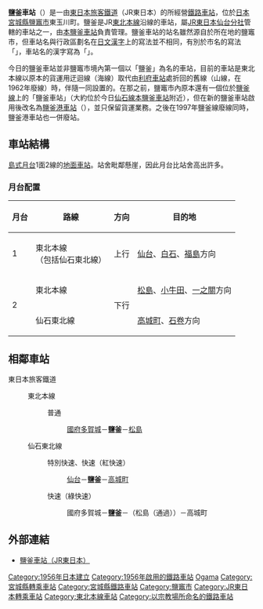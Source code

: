 {{NoteTA|1 = zh:鹽釜車站; zh-cn:盐釜站; zh-tw:鹽釜車站; zh-hk:鹽釜站; }}
{{日本車站資訊
|公司色 = green
|文字色 =
|站名 = 鹽釜站
|圖片 = 211030 Shiogama Station Shiogama Miyagi pref Japan01bs5.jpg
|pxl = 300
|圖片說明 = 站舍（2021年10月30日攝）
|日文原名 = 塩釜
|平假名 = しおがま
|羅馬拼音 = Shiogama
|電報略號 = シホ
|所屬公司 = [[File:JR_logo_(east).svg|23px]][[東日本旅客鐵道|東日本旅客鐵道]]（JR東日本）
|所在地 = [[宮城縣|宮城縣]][[鹽竈市|鹽竈市]]東玉川町5-1
|啟用年月日 = 1956年（[[昭和|昭和]]31年）7月9日
|車站構造 = [[地面車站|地面車站]]
|月台配置 = 1面2線
|乘客人數 = 2,927
|上下車人次 =
|統計年度 = 2015年
|停站路線數 = 2
|所屬路線1 = {{Color|mediumseagreen|■}}[[東北本線|東北本線]]
|前一站1 = [[國府多賀城站|國府多賀城]]
|前一站距離1 = 1.7
|後一站距離1 = 10.0
|後一站1 = [[松島車站_(日本)|松島]]
|距離1 = 365.2
|起點站1 = [[東京站|東京]]
|所屬路線2 = {{Color|mediumseagreen|■}}{{Color|deepskyblue|■}}[[仙石東北線|仙石東北線]]
|前一站2 = *國府多賀城
|前一站距離2 = 1.7
|後一站距離2 = 10.3
|後一站2 = [[高城町站|高城町]]**
|距離2 = 13.4
|起點站2 = [[仙台站|仙台]]
|轉車 =
|備註 = 直營站<br />設有[[綠窗口|綠窗口]]<br />* 全部列車直通至仙台站。<br />** 東北本線的正式分岐站為[[松島車站_(日本)|松島站]]。
}}
'''鹽釜車站'''（{{jpn|j=塩釜駅|hg=しおがまえき|rm=Shiogama eki|f=y}}）是一由[[東日本旅客鐵道|東日本旅客鐵道]]（JR東日本）的所經營[[鐵路車站|鐵路車站]]，位於[[日本|日本]][[宮城縣|宮城縣]][[鹽竈市|鹽竈市]]東玉川町。鹽釜是JR[[東北本線|東北本線]]沿線的車站，屬[[東日本旅客鐵道仙台分社|JR東日本仙台分社]]管轄的車站之一，由[[本鹽釜車站|本鹽釜車站]]負責管理。鹽釜車站的站名雖然源自於所在地的鹽竈市，但車站名與行政區劃名在[[日文漢字|日文漢字]]上的寫法並不相同，有別於市名的寫法「{{lang|ja|塩竈}}」，車站名的漢字寫為「{{lang|ja|塩釜}}」。

今日的鹽釜車站並非鹽竈市境內第一個以「鹽釜」為名的車站，目前的車站是東北本線以原本的貨運用迂迴線（海線）取代由[[利府車站|利府車站]]處折回的舊線（山線，在1962年廢線）時，伴隨一同設置的。在那之前，鹽竈市內原本還有一個位於[[鹽釜線|鹽釜線]]上的「鹽釜車站」（大約位於今日[[仙石線|仙石線]][[本鹽釜車站|本鹽釜車站]]附近），但在新的鹽釜車站啟用後改名為[[鹽釜港車站|鹽釜港車站]]（{{lang|ja|塩釜港駅}}），並只保留貨運業務。之後在1997年鹽釜線廢線同時，鹽釜港車站也一併廢站。

== 車站結構 ==
[[島式月台|島式月台]]1面2線的[[地面車站|地面車站]]。站舍毗鄰懸崖，因此月台比站舍高出許多。
=== 月台配置 ===
{| rules="rows" class="wikitable"
!月台<!-- 事業者側による呼称 --->!!路線!!方向!!目的地
|-
! 1
|{{Color|mediumseagreen|■}}東北本線<br />（包括{{Color|mediumseagreen|■}}{{Color|deepskyblue|■}}仙石東北線）</small>
| style="text-align:center" | 上行
|[[仙台站|仙台]]、[[白石站_(宮城縣)|白石]]、[[福島站_(福島縣)|福島]]方向
|-
! rowspan=2 | 2
|{{Color|mediumseagreen|■}}東北本線
| rowspan=2 style="text-align:center" | 下行
|[[松島車站_(日本)|松島]]、[[小牛田站|小牛田]]、[[一之關站|一之關]]方向
|-
|{{Color|mediumseagreen|■}}{{Color|deepskyblue|■}}仙石東北線
|[[高城町站|高城町]]、[[石卷站|石卷]]方向
|}
== 相鄰車站 ==
; 東日本旅客鐵道
: {{Color|mediumseagreen|■}}東北本線
:: {{Color|gray|■}}普通
::: [[國府多賀城站|國府多賀城]]－'''鹽釜'''－[[松島車站_(日本)|松島]]
: {{Color|mediumseagreen|■}}{{Color|deepskyblue|■}}仙石東北線
:: {{Color|red|□}}特別快速、{{Color|red|■}}快速（紅快速）
::: [[仙台站|仙台]]－'''鹽釜'''－[[高城町站|高城町]]
:: {{Color|green|■}}快速（綠快速）
::: 國府多賀城－'''鹽釜'''－（松島（通過））－高城町

== 外部連結 ==
{{DEFAULTSORT:Shiogama}}

* {{ja}}[http://www.jreast.co.jp/estation/station/info.aspx?StationCd=770 鹽釜車站（JR東日本）]{{Wayback|url=http://www.jreast.co.jp/estation/station/info.aspx?StationCd=770 |date=20110323115017 }}
{{宮城福島山形大眾運輸}}
{{東北本線}}
{{仙石東北線}}
[[Category:1956年日本建立|Category:1956年日本建立]]
[[Category:1956年啟用的鐵路車站|Category:1956年啟用的鐵路車站]]
[[Category:日本鐵路車站_Shi|Ogama]]
[[Category:宮城縣轉乘車站|Category:宮城縣轉乘車站]]
[[Category:宮城縣鐵路車站|Category:宮城縣鐵路車站]]
[[Category:鹽竈市|Category:鹽竈市]]
[[Category:JR東日本轉乘車站|Category:JR東日本轉乘車站]]
[[Category:東北本線車站|Category:東北本線車站]]
[[Category:以宗教場所命名的鐵路車站|Category:以宗教場所命名的鐵路車站]]